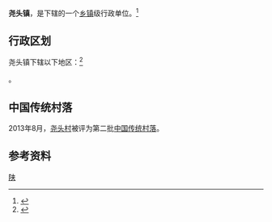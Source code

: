 {{中国乡级行政区|61/05/25/103/000}}

'''尧头镇'''，是{{PRC admin/fullname|61/05/25/103/000|3}}下辖的一个[[乡镇|乡镇]]级行政单位。<ref>{{PRC admin/ref sgc|{{PRC admin/parent|61/05/25/103/000}}}}</ref>

== 行政区划 ==

尧头镇下辖以下地区：<ref>{{PRC admin/ref sgc|61/05/25/103/000}}</ref>

{{PRC admin/children|61/05/25/103/000}}。

==中国传统村落==
2013年8月，[[尧头村|尧头村]]被评为第二批[[中国传统村落|中国传统村落]]。

== 参考资料 ==

{{reflist}}

{{行政区划小作品}}
{{PRC admin/navcat|61/05/25/103/000}}
{{中国历史文化名镇}}
[[Category:中国历史文化名镇|陕]]